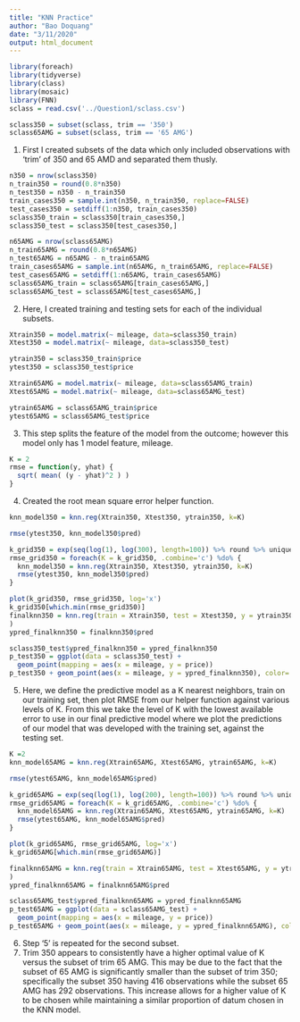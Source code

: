 ```yaml
---
title: "KNN Practice"
author: "Bao Doquang"
date: "3/11/2020"
output: html_document
---
```


```r
library(foreach)
library(tidyverse)
library(class)
library(mosaic)
library(FNN)
sclass = read.csv('../Question1/sclass.csv')

sclass350 = subset(sclass, trim == '350')
sclass65AMG = subset(sclass, trim == '65 AMG')
```

(1) First I created subsets of the data which only included observations with 'trim' of 350 and 65 AMD and separated them thusly.

```r

n350 = nrow(sclass350)
n_train350 = round(0.8*n350) 
n_test350 = n350 - n_train350
train_cases350 = sample.int(n350, n_train350, replace=FALSE)
test_cases350 = setdiff(1:n350, train_cases350)
sclass350_train = sclass350[train_cases350,]
sclass350_test = sclass350[test_cases350,]

n65AMG = nrow(sclass65AMG)
n_train65AMG = round(0.8*n65AMG) 
n_test65AMG = n65AMG - n_train65AMG
train_cases65AMG = sample.int(n65AMG, n_train65AMG, replace=FALSE)
test_cases65AMG = setdiff(1:n65AMG, train_cases65AMG)
sclass65AMG_train = sclass65AMG[train_cases65AMG,]
sclass65AMG_test = sclass65AMG[test_cases65AMG,]
```
(2) Here, I created training and testing sets for each of the individual subsets.
```r

Xtrain350 = model.matrix(~ mileage, data=sclass350_train)
Xtest350 = model.matrix(~ mileage, data=sclass350_test)

ytrain350 = sclass350_train$price
ytest350 = sclass350_test$price

Xtrain65AMG = model.matrix(~ mileage, data=sclass65AMG_train)
Xtest65AMG = model.matrix(~ mileage, data=sclass65AMG_test)

ytrain65AMG = sclass65AMG_train$price
ytest65AMG = sclass65AMG_test$price
```
(3) This step splits the feature of the model from the outcome; however this model only has 1 model feature, mileage.
```r

K = 2
rmse = function(y, yhat) {
  sqrt( mean( (y - yhat)^2 ) )
}
```
(4) Created the root mean square error helper function.
```r

knn_model350 = knn.reg(Xtrain350, Xtest350, ytrain350, k=K)

rmse(ytest350, knn_model350$pred)

k_grid350 = exp(seq(log(1), log(300), length=100)) %>% round %>% unique
rmse_grid350 = foreach(K = k_grid350, .combine='c') %do% {
  knn_model350 = knn.reg(Xtrain350, Xtest350, ytrain350, k=K)
  rmse(ytest350, knn_model350$pred)
}

plot(k_grid350, rmse_grid350, log='x')
k_grid350[which.min(rmse_grid350)]
finalknn350 = knn.reg(train = Xtrain350, test = Xtest350, y = ytrain350, k=k_grid350[which.min(rmse_grid350)]
)
ypred_finalknn350 = finalknn350$pred

sclass350_test$ypred_finalknn350 = ypred_finalknn350
p_test350 = ggplot(data = sclass350_test) + 
  geom_point(mapping = aes(x = mileage, y = price))
p_test350 + geom_point(aes(x = mileage, y = ypred_finalknn350), color='red')
```
(5) Here, we define the predictive model as a K nearest neighbors, train on our training set, then plot RMSE from our helper function against various levels of K. From this we take the level of K with the lowest available error to use in our final predictive model where we plot the predictions of our model that was developed with the training set, against the testing set.
```r

K =2
knn_model65AMG = knn.reg(Xtrain65AMG, Xtest65AMG, ytrain65AMG, k=K)

rmse(ytest65AMG, knn_model65AMG$pred)

k_grid65AMG = exp(seq(log(1), log(200), length=100)) %>% round %>% unique
rmse_grid65AMG = foreach(K = k_grid65AMG, .combine='c') %do% {
  knn_model65AMG = knn.reg(Xtrain65AMG, Xtest65AMG, ytrain65AMG, k=K)
  rmse(ytest65AMG, knn_model65AMG$pred)
}

plot(k_grid65AMG, rmse_grid65AMG, log='x')
k_grid65AMG[which.min(rmse_grid65AMG)]

finalknn65AMG = knn.reg(train = Xtrain65AMG, test = Xtest65AMG, y = ytrain65AMG, k=k_grid65AMG[which.min(rmse_grid65AMG)]
)
ypred_finalknn65AMG = finalknn65AMG$pred

sclass65AMG_test$ypred_finalknn65AMG = ypred_finalknn65AMG
p_test65AMG = ggplot(data = sclass65AMG_test) + 
  geom_point(mapping = aes(x = mileage, y = price))
p_test65AMG + geom_point(aes(x = mileage, y = ypred_finalknn65AMG), color='red')


```
(6) Step '5' is repeated for the second subset.
(7) Trim 350 appears to consistently have a higher optimal value of K versus the subset of trim 65 AMG. This may be due to the fact that the subset of 65 AMG is significantly smaller than the subset of trim 350; specifically the subset 350 having 416 observations while the subset 65 AMG has 292 observations. This increase allows for a higher value of K to be chosen while maintaining a similar proportion of datum chosen in the KNN model.



